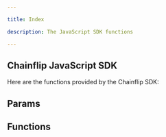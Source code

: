 ```yaml
---

title: Index

description: The JavaScript SDK functions

---
```



## Chainflip JavaScript SDK

Here are the functions provided by the Chainflip SDK:


## Params

<Cards>
    <Cards.Card title="fillOrKillParams" href="/brokers/javascript-sdk/params#fillorkillparams" />
    <Cards.Card title="ccmParams" href="/brokers/javascript-sdk/params#ccmparams" />
</Cards>

## Functions

<Cards num={2}>
    <Cards.Card title="getChains" href="/brokers/javascript-sdk/functions#getchains" />
    <Cards.Card title="getAssets" href="/brokers/javascript-sdk/functions#getassets" />
    <Cards.Card title="getQuoteV2" href="/brokers/javascript-sdk/functions#getquotev2" />
    <Cards.Card title="requestDepositAddressV2" href="/brokers/javascript-sdk/functions#requestdepositaddressv2" />
    <Cards.Card title="encodeVaultSwapData" href="/brokers/javascript-sdk/functions#encodevaultswapdata" />
    <Cards.Card title="getStatusV2" href="/brokers/javascript-sdk/functions#getstatusv2" />
    <Cards.Card title="getSwapLimits" href="/brokers/javascript-sdk/functions#getswaplimits" />
    <Cards.Card title="getBoostLiquidity" href="/brokers/javascript-sdk/functions#getboostliquidity" />
    <Cards.Card title="getChannelOpeningFees" href="/brokers/javascript-sdk/functions#getchannelopeningfees" />
    <Cards.Card title="getRequiredBlockConfirmations" href="/brokers/javascript-sdk/functions#getrequiredblockconfirmations" />
</Cards>

